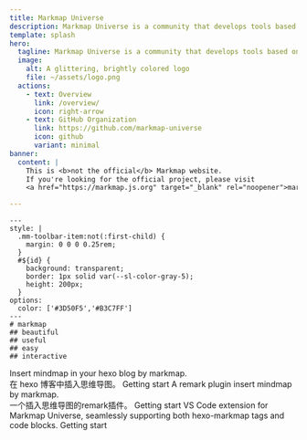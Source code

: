 ```yaml
---
title: Markmap Universe
description: Markmap Universe is a community that develops tools based on Markmap.
template: splash
hero:
  tagline: Markmap Universe is a community that develops tools based on <a href="https://markmap.js.org" target="_blank">Markmap</a>.
  image:
    alt: A glittering, brightly colored logo
    file: ~/assets/logo.png
  actions:
    - text: Overview
      link: /overview/
      icon: right-arrow
    - text: GitHub Organization
      link: https://github.com/markmap-universe
      icon: github
      variant: minimal
banner:
  content: |
    This is <b>not the official</b> Markmap website.
    If you're looking for the official project, please visit 
    <a href="https://markmap.js.org" target="_blank" rel="noopener">markmap.js.org</a>.

---
```



```markmap
---
style: |
  .mm-toolbar-item:not(:first-child) {
    margin: 0 0 0 0.25rem;
  }
  #${id} {
    background: transparent;
    border: 1px solid var(--sl-color-gray-5);
    height: 200px;
  }
options:
  color: ['#3D50F5','#B3C7FF']
---
# markmap
## beautiful
## useful
## easy
## interactive
```

<CardGrid>
	<Card title="hexo-markmap" icon="document">
		Insert mindmap in your hexo blog by markmap.<br/>在 hexo 博客中插入思维导图。
		<CardReadmore href="/hexo-markmap/">Getting start</CardReadmore>
	</Card>
	<Card title="remark-markmap" icon="document">
		A remark plugin insert mindmap by markmap.<br/>一个插入思维导图的remark插件。
		<CardReadmore href="/remark-markmap/">Getting start</CardReadmore>
	</Card>
  	<Card title="VS Code Markmap Universe" icon="github">
    VS Code extension for Markmap Universe,
    seamlessly supporting both hexo-markmap tags and code blocks.
		<CardReadmore href="https://github.com/markmap-universe/vscode-markmap-universe">Getting start</CardReadmore>
	</Card>
</CardGrid>
